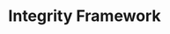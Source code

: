 ---
title: "Integrity Framework"
description: "Description of your new file."
og:image: "https://i.ibb.co/nv3X7kC/Banner-Twitter-3.png"
sidebarTitle: "Integrity Framework"
mode: "wide"
'og:image': "https://i.ibb.co/nv3X7kC/Banner-Twitter-3.png"
---
